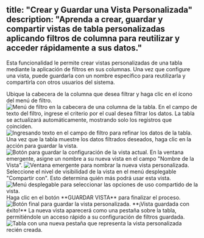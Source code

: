 title: "Crear y Guardar una Vista Personalizada"
description: "Aprenda a crear, guardar y compartir vistas de tabla personalizadas aplicando filtros de columna para reutilizar y acceder rápidamente a sus datos."
---

Esta funcionalidad le permite crear vistas personalizadas de una tabla mediante la aplicación de filtros en sus columnas. Una vez que configure una vista, puede guardarla con un nombre específico para reutilizarla y compartirla con otros usuarios del sistema.

<Steps>

<Step title="Acceder al menú de filtro">
  Ubique la cabecera de la columna que desea filtrar y haga clic en el ícono del menú de filtro.

  <Frame>
    <img 
      src="https://files-public-web.s3-us-west-2.amazonaws.com/1978/video_screenshots/2025/08/20/screenshot_1755722855_0_68a634679a9f5.jpg" 
      alt="Menú de filtro en la cabecera de una columna de la tabla." 
    />
  </Frame>
</Step>

<Step title="Aplicar un criterio de filtro">
  En el campo de texto del filtro, ingrese el criterio por el cual desea filtrar los datos. La tabla se actualizará automáticamente, mostrando solo los registros que coinciden.

  <Frame>
    <img 
      src="https://files-public-web.s3-us-west-2.amazonaws.com/1978/video_screenshots/2025/08/20/screenshot_1755722856_1_68a6346803fef.jpg" 
      alt="Ingresando texto en el campo de filtro para refinar los datos de la tabla." 
    />
  </Frame>
</Step>

<Step title="Iniciar el guardado de la vista">
  Una vez que la tabla muestre los datos filtrados deseados, haga clic en la acción para guardar la vista.

  <Frame>
    <img 
      src="https://files-public-web.s3-us-west-2.amazonaws.com/1978/video_screenshots/2025/08/20/screenshot_1755722856_2_68a634685a56b.jpg" 
      alt="Botón para guardar la configuración de la vista actual." 
    />
  </Frame>
</Step>

<Step title="Asignar un nombre a la vista">
  En la ventana emergente, asigne un nombre a su nueva vista en el campo "Nombre de la Vista".

  <Frame>
    <img 
      src="https://files-public-web.s3-us-west-2.amazonaws.com/1978/video_screenshots/2025/08/20/screenshot_1755722856_3_68a6346894045.jpg" 
      alt="Ventana emergente para nombrar la nueva vista personalizada." 
    />
  </Frame>
</Step>

<Step title="Configurar la visibilidad">
  Seleccione el nivel de visibilidad de la vista en el menú desplegable "Compartir con". Esto determina quién más podrá usar esta vista.

  <Frame>
    <img 
      src="https://files-public-web.s3-us-west-2.amazonaws.com/1978/video_screenshots/2025/08/20/screenshot_1755722856_4_68a63468c9791.jpg" 
      alt="Menú desplegable para seleccionar las opciones de uso compartido de la vista." 
    />
  </Frame>
</Step>

<Step title="Confirmar y guardar">
  Haga clic en el botón **GUARDAR VISTA** para finalizar el proceso.

  <Frame>
    <img 
      src="https://files-public-web.s3-us-west-2.amazonaws.com/1978/video_screenshots/2025/08/20/screenshot_1755722857_5_68a6346925563.jpg" 
      alt="Botón final para guardar la vista personalizada." 
    />
  </Frame>
</Step>

</Steps>

<Check>
  **¡Vista guardada con éxito!** La nueva vista aparecerá como una pestaña sobre la tabla, permitiéndole un acceso rápido a su configuración de filtros guardada.
</Check>

<Frame caption="Resultado final: la nueva vista personalizada aparece como una pestaña.">
  <img 
    src="https://files-public-web.s3-us-west-2.amazonaws.com/1978/video_screenshots/2025/08/20/screenshot_1755722857_6_68a6346974f24.jpg" 
    alt="Tabla con una nueva pestaña que representa la vista personalizada recién creada." 
  />
</Frame>

